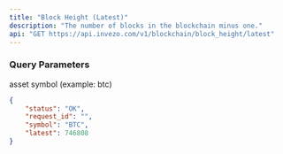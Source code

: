 ```yaml
---
title: "Block Height (Latest)"
description: "The number of blocks in the blockchain minus one."
api: "GET https://api.invezo.com/v1/blockchain/block_height/latest"
---
```


### Query Parameters

<ParamField query="symbol" type="string" required>
  asset symbol (example: btc)
</ParamField>

<ResponseExample>

```json Response
{
    "status": "OK",
    "request_id": "",
    "symbol": "BTC",
    "latest": 746808
}
```

</ResponseExample>